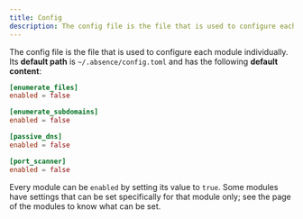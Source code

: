 ```yaml
---
title: Config
description: The config file is the file that is used to configure each module individually.
---
```


The config file is the file that is used to configure each module individually. Its **default path** is `~/.absence/config.toml` and has the following **default content**:

```toml title="~/.absence/config.toml"
[enumerate_files]
enabled = false

[enumerate_subdomains]
enabled = false

[passive_dns]
enabled = false

[port_scanner]
enabled = false
```

Every module can be `enabled` by setting its value to `true`. Some modules have settings that can be set specifically for that module only; see the page of the modules to know what can be set.
